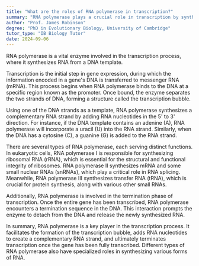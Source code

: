 ```yaml
---
title: "What are the roles of RNA polymerase in transcription?"
summary: "RNA polymerase plays a crucial role in transcription by synthesising RNA from a DNA template."
author: "Prof. James Robinson"
degree: "PhD in Evolutionary Biology, University of Cambridge"
tutor_type: "IB Biology Tutor"
date: 2024-09-06
---
```


RNA polymerase is a vital enzyme involved in the transcription process, where it synthesizes RNA from a DNA template.

Transcription is the initial step in gene expression, during which the information encoded in a gene's DNA is transferred to messenger RNA (mRNA). This process begins when RNA polymerase binds to the DNA at a specific region known as the promoter. Once bound, the enzyme separates the two strands of DNA, forming a structure called the transcription bubble.

Using one of the DNA strands as a template, RNA polymerase synthesizes a complementary RNA strand by adding RNA nucleotides in the 5' to 3' direction. For instance, if the DNA template contains an adenine (A), RNA polymerase will incorporate a uracil (U) into the RNA strand. Similarly, when the DNA has a cytosine (C), a guanine (G) is added to the RNA strand.

There are several types of RNA polymerase, each serving distinct functions. In eukaryotic cells, RNA polymerase I is responsible for synthesizing ribosomal RNA (rRNA), which is essential for the structural and functional integrity of ribosomes. RNA polymerase II synthesizes mRNA and some small nuclear RNAs (snRNAs), which play a critical role in RNA splicing. Meanwhile, RNA polymerase III synthesizes transfer RNA (tRNA), which is crucial for protein synthesis, along with various other small RNAs.

Additionally, RNA polymerase is involved in the termination phase of transcription. Once the entire gene has been transcribed, RNA polymerase encounters a termination sequence in the DNA. This interaction prompts the enzyme to detach from the DNA and release the newly synthesized RNA.

In summary, RNA polymerase is a key player in the transcription process. It facilitates the formation of the transcription bubble, adds RNA nucleotides to create a complementary RNA strand, and ultimately terminates transcription once the gene has been fully transcribed. Different types of RNA polymerase also have specialized roles in synthesizing various forms of RNA.
    